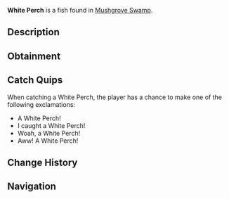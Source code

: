 {{FishInfobox
|image          = White Perch.png
|rarity         = Common
|sea            = First Sea
|location       = [[Mushgrove Swamp]]
|sublocation    = 
|sources        = Fishing Rod
|radar_location = 
|xp             = 80
|weather        = 
|time           = 
|season         = Spring, Autumn
|bait           = Worm
|base_weight    = 1.2
|base_value     = 80
|weight_range   = 1
|base_chance    = 80
|base_resil     = 70
}}
'''White Perch''' is a {{Rarity|Common}} fish found in [[Mushgrove Swamp]].

== Description ==
{{Description|The Perch is a common freshwater fish that is best found in Mushgrove Swamp; Unlike the classic Perch, the White Perch has no noticeable stripes.|Bestiary Entry}}

== Obtainment ==
{{Description|Found in Mushgrove.|Bestiary Hint}}
{{Fish Availability|
Mushgrove Swamp
|top_rods      = 
Leviathan's Fang Rod\294343.9\145481.89;
Trident Rod\290610.78\130395.35;
Free Spirit Rod\284595.25\130070.56;
Azure Of Lagoon\273880.57\154071.48;
No-Life Rod\270171.67\185175.8;
Flimsy Rod\173572.89\131844.8;
Training Rod\221007.56\178693.94;
Great Dreamer Rod\245679.36\152225.75;
Seraphic Rod\242407.06\183745.68;
Fast Rod\232626.35\182168.51;
Tempest Rod\247856.59\177405.66;
Fischer's Rod\162911.66\129147.04;
Challenger's Rod\251127.04\168312.3;
Zeus Rod\247029.94\156629.12;
Blazebringer Rod\243748.36\147813.24;
Verdant Shear Rod\243341.87\156728.87;
Rod Of The Forgotten Fang\240786.61\167800.77;
Depthseeker Rod\239036.91\143449.8;
Rod Of The Depths\238138.79\152430.94;
Volcanic Rod\236317.01\137577.83;
Avalanche Rod\235723.41\131515.6;
Ethereal Prism Rod\231179.31\62932.71;
Rod Of The Exalted One\230899.84\143176.07;
Steady Rod\114874.07\72949.24
|recommended   = Trident Rod
}}

== Catch Quips ==
When catching a White Perch, the player has a chance to make one of the following exclamations:
* A White Perch!
* I caught a White Perch!
* Woah, a White Perch!
* Aww! A White Perch!

== Change History ==
{{Change History|{{subst:Current Version}}}}

== Navigation ==
{{Fish Navbox|Mushgrove Swamp}}
